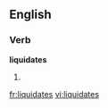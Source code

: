 ==English==
===Verb===
'''liquidates'''
# {{third-person singular of|[[liquidate]]}}

[[fr:liquidates]]
[[vi:liquidates]]